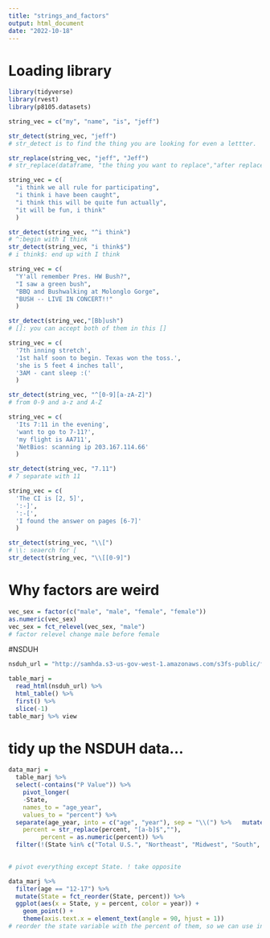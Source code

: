 ```yaml
---
title: "strings_and_factors"
output: html_document
date: "2022-10-18"
---
```

# Loading library
```r
library(tidyverse)
library(rvest)
library(p8105.datasets)
```

```r
string_vec = c("my", "name", "is", "jeff")

str_detect(string_vec, "jeff")
# str_detect is to find the thing you are looking for even a lettter.

str_replace(string_vec, "jeff", "Jeff")
# str_replace(dataframe, "the thing you want to replace","after replace")

```


```r
string_vec = c(
  "i think we all rule for participating",
  "i think i have been caught",
  "i think this will be quite fun actually",
  "it will be fun, i think"
  )

str_detect(string_vec, "^i think")
# ^:begin with I think
str_detect(string_vec, "i think$")
# i think$: end up with I think
```

```r
string_vec = c(
  "Y'all remember Pres. HW Bush?",
  "I saw a green bush",
  "BBQ and Bushwalking at Molonglo Gorge",
  "BUSH -- LIVE IN CONCERT!!"
  )

str_detect(string_vec,"[Bb]ush")
# []: you can accept both of them in this []
```

```r
string_vec = c(
  '7th inning stretch',
  '1st half soon to begin. Texas won the toss.',
  'she is 5 feet 4 inches tall',
  '3AM - cant sleep :('
  )

str_detect(string_vec, "^[0-9][a-zA-Z]")
# from 0-9 and a-z and A-Z
```


```r
string_vec = c(
  'Its 7:11 in the evening',
  'want to go to 7-11?',
  'my flight is AA711',
  'NetBios: scanning ip 203.167.114.66'
  )

str_detect(string_vec, "7.11")
# 7 separate with 11
```

```r
string_vec = c(
  'The CI is [2, 5]',
  ':-]',
  ':-[',
  'I found the answer on pages [6-7]'
  )

str_detect(string_vec, "\\[")
# \\: seaerch for [
str_detect(string_vec, "\\[[0-9]")
```

# Why factors are weird
```r
vec_sex = factor(c("male", "male", "female", "female"))
as.numeric(vec_sex)
vec_sex = fct_relevel(vec_sex, "male")
# factor relevel change male before female
```

#NSDUH
```r
nsduh_url = "http://samhda.s3-us-gov-west-1.amazonaws.com/s3fs-public/field-uploads/2k15StateFiles/NSDUHsaeShortTermCHG2015.htm"

table_marj = 
  read_html(nsduh_url) %>% 
  html_table() %>% 
  first() %>%
  slice(-1)
table_marj %>% view
```

# tidy up the NSDUH data...
```r
data_marj = 
  table_marj %>%
  select(-contains("P Value")) %>%
    pivot_longer(
    -State,
    names_to = "age_year", 
    values_to = "percent") %>%
  separate(age_year, into = c("age", "year"), sep = "\\(") %>%   mutate(year = str_replace(year, "\\)", ""),
    percent = str_replace(percent, "[a-b]$",""),
         percent = as.numeric(percent)) %>% 
  filter(!(State %in% c("Total U.S.", "Northeast", "Midwest", "South", "West","District of Columbia")))

  
# pivot everything except State. ! take opposite
```

```r
data_marj %>%
  filter(age == "12-17") %>% 
  mutate(State = fct_reorder(State, percent)) %>% 
  ggplot(aes(x = State, y = percent, color = year)) + 
    geom_point() + 
    theme(axis.text.x = element_text(angle = 90, hjust = 1))
# reorder the state variable with the percent of them, so we can use in ggplot
```

```r

```

